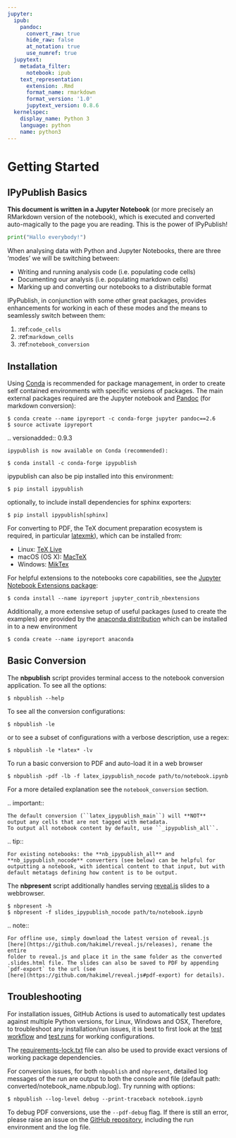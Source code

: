 ```yaml
---
jupyter:
  ipub:
    pandoc:
      convert_raw: true
      hide_raw: false
      at_notation: true
      use_numref: true
  jupytext:
    metadata_filter:
      notebook: ipub
    text_representation:
      extension: .Rmd
      format_name: rmarkdown
      format_version: '1.0'
      jupytext_version: 0.8.6
  kernelspec:
    display_name: Python 3
    language: python
    name: python3
---
```


# Getting Started

## IPyPublish Basics

**This document is written in a Jupyter Notebook**
(or more precisely an RMarkdown version of the notebook),
which is executed and converted auto-magically to the page you are reading.
This is the power of IPyPublish!

```python
print("Hallo everybody!")
```

When analysing data with Python and Jupyter Notebooks, there are three 'modes'
we will be switching between:

- Writing and running analysis code (i.e. populating code cells)
- Documenting our analysis (i.e. populating markdown cells)
- Marking up and converting our notebooks to a distributable format

IPyPublish, in conjunction with some other great packages,
provides enhancements for working in each of these modes and the means to
seamlessly switch between them:

1. :ref:`code_cells`
2. :ref:`markdown_cells`
3. :ref:`notebook_conversion`

## Installation

Using [Conda](https://conda.io/docs/) is recommended for package
management, in order to create self contained environments with specific
versions of packages. The main external packages required are the
Jupyter notebook and [Pandoc](http://pandoc.org) (for markdown
conversion):

```console
$ conda create --name ipyreport -c conda-forge jupyter pandoc==2.6
$ source activate ipyreport
```

.. versionadded:: 0.9.3

    ipypublish is now available on Conda (recommended):

```console
$ conda install -c conda-forge ipypublish
```

ipypublish can also be pip installed into this environment:

```console
$ pip install ipypublish
```

optionally, to include install dependencies for sphinx exporters:

```console
$ pip install ipypublish[sphinx]
```

For converting to PDF, the TeX document preparation ecosystem is
required, in particular
[latexmk](http://mg.readthedocs.io/latexmk.html)), which can be
installed from:

- Linux: [TeX Live](http://tug.org/texlive/)
- macOS (OS X): [MacTeX](http://tug.org/mactex/)
- Windows: [MikTex](http://www.miktex.org/)

For helpful extensions to the notebooks core capabilities, see the
[Jupyter Notebook Extensions
package](http://jupyter-contrib-nbextensions.readthedocs.io/en/latest/):

```console
$ conda install --name ipyreport jupyter_contrib_nbextensions
```

Additionally, a more extensive setup of useful packages (used to create
the examples) are provided by the [anaconda
distribution](https://docs.anaconda.com/anaconda/packages/pkg-docs/)
which can be installed in to a new environment

```console
$ conda create --name ipyreport anaconda
```

## Basic Conversion

The **nbpublish** script provides terminal access to the notebook
conversion application. To see all the options:

```console
$ nbpublish --help
```

To see all the conversion configurations:

```console
$ nbpublish -le
```

or to see a subset of configurations with a verbose description, use a regex:

```console
$ nbpublish -le *latex* -lv
```

To run a basic conversion to PDF and auto-load it in a web browser

```console
$ nbpublish -pdf -lb -f latex_ipypublish_nocode path/to/notebook.ipynb
```

For a more detailed explanation see the
`notebook_conversion`{.interpreted-text role="ref"} section.

.. important::

    The default conversion (``latex_ipypublish_main``) will **NOT**
    output any cells that are not tagged with metadata.
    To output all notebook content by default, use ``_ipypublish_all``.

.. tip::

    For existing notebooks: the **nb_ipypublish_all** and
    **nb_ipypublish_nocode** converters (see below) can be helpful for
    outputting a notebook, with identical content to that input, but with
    default metatags defining how content is to be output.

The **nbpresent** script additionally handles serving
[reveal.js](http://lab.hakim.se/reveal-js/#/) slides to a webbrowser.

```console
$ nbpresent -h
$ nbpresent -f slides_ipypublish_nocode path/to/notebook.ipynb
```

.. note::

    For offline use, simply download the latest version of reveal.js
    [here](https://github.com/hakimel/reveal.js/releases), rename the entire
    folder to reveal.js and place it in the same folder as the converted
    .slides.html file. The slides can also be saved to PDF by appending
    `pdf-export` to the url (see
    [here](https://github.com/hakimel/reveal.js#pdf-export) for details).

## Troubleshooting

For installation issues, GitHub Actions is used to automatically
test updates against multiple Python versions, for Linux, Windows and OSX,
Therefore, to troubleshoot any installation/run issues, it is best to
first look at the [test workflow](https://github.com/chrisjsewell/ipypublish/blob/master/.github/workflows/tests.yml)
and [test runs](https://github.com/chrisjsewell/ipypublish/actions)
for working configurations.

The
[requirements-lock.txt](https://github.com/chrisjsewell/ipypublish/blob/master/requirements-lock.txt)
file can also be used to provide exact versions of working package
dependencies.

For conversion issues, for both `nbpublish` and `nbpresent`, detailed
log messages of the run are output to both the console and file (default
path: converted/notebook\_name.nbpub.log). Try running with options:

```console
$ nbpublish --log-level debug --print-traceback notebook.ipynb
```

To debug PDF conversions, use the `--pdf-debug` flag. If there is still
an error, please raise an issue on the [GitHub
repository](https://github.com/chrisjsewell/ipypublish/issues),
including the run environment and the log file.
